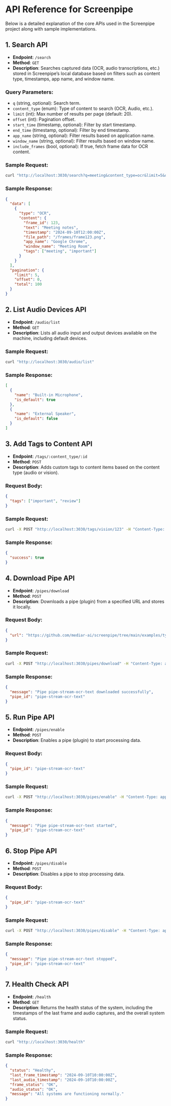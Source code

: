 
# API Reference for Screenpipe

<MotionDiv>

Below is a detailed explanation of the core APIs used in the Screenpipe project along with sample implementations.

</MotionDiv>

<MotionDiv delay={0.3}>

## 1. Search API

- **Endpoint**: `/search`
- **Method**: `GET`
- **Description**: Searches captured data (OCR, audio transcriptions, etc.) stored in Screenpipe’s local database based on filters such as content type, timestamps, app name, and window name.

### Query Parameters:

- `q` (string, optional): Search term.
- `content_type` (enum): Type of content to search (OCR, Audio, etc.).
- `limit` (int): Max number of results per page (default: 20).
- `offset` (int): Pagination offset.
- `start_time` (timestamp, optional): Filter by start timestamp.
- `end_time` (timestamp, optional): Filter by end timestamp.
- `app_name` (string, optional): Filter results based on application name.
- `window_name` (string, optional): Filter results based on window name.
- `include_frames` (bool, optional): If true, fetch frame data for OCR content.

### Sample Request:

```bash
curl "http://localhost:3030/search?q=meeting&content_type=ocr&limit=5&offset=0"
```

### Sample Response:

```json
{
  "data": [
    {
      "type": "OCR",
      "content": {
        "frame_id": 123,
        "text": "Meeting notes",
        "timestamp": "2024-09-10T12:00:00Z",
        "file_path": "/frames/frame123.png",
        "app_name": "Google Chrome",
        "window_name": "Meeting Room",
        "tags": ["meeting", "important"]
      }
    }
  ],
  "pagination": {
    "limit": 5,
    "offset": 0,
    "total": 100
  }
}
```

</MotionDiv>

<MotionDiv delay={0.5}>

## 2. List Audio Devices API

- **Endpoint**: `/audio/list`
- **Method**: `GET`
- **Description**: Lists all audio input and output devices available on the machine, including default devices.

### Sample Request:

```bash
curl "http://localhost:3030/audio/list"
```

### Sample Response:

```json
[
  {
    "name": "Built-in Microphone",
    "is_default": true
  },
  {
    "name": "External Speaker",
    "is_default": false
  }
]
```

</MotionDiv>

<MotionDiv delay={0.7}>

## 3. Add Tags to Content API

- **Endpoint**: `/tags/:content_type/:id`
- **Method**: `POST`
- **Description**: Adds custom tags to content items based on the content type (audio or vision).

### Request Body:

```json
{
  "tags": ["important", "review"]
}
```

### Sample Request:

```bash
curl -X POST "http://localhost:3030/tags/vision/123" -H "Content-Type: application/json" -d '{"tags": ["meeting", "important"]}'
```

### Sample Response:

```json
{
  "success": true
}
```

</MotionDiv>

<MotionDiv delay={0.9}>

## 4. Download Pipe API

- **Endpoint**: `/pipes/download`
- **Method**: `POST`
- **Description**: Downloads a pipe (plugin) from a specified URL and stores it locally.

### Request Body:

```json
{
  "url": "https://github.com/mediar-ai/screenpipe/tree/main/examples/typescript/pipe-stream-ocr-text"
}
```

### Sample Request:

```bash
curl -X POST "http://localhost:3030/pipes/download" -H "Content-Type: application/json" -d '{"url": "https://github.com/mediar-ai/screenpipe/tree/main/examples/typescript/pipe-stream-ocr-text"}'
```

### Sample Response:

```json
{
  "message": "Pipe pipe-stream-ocr-text downloaded successfully",
  "pipe_id": "pipe-stream-ocr-text"
}
```

</MotionDiv>

<MotionDiv delay={1.1}>

## 5. Run Pipe API

- **Endpoint**: `/pipes/enable`
- **Method**: `POST`
- **Description**: Enables a pipe (plugin) to start processing data.

### Request Body:

```json
{
  "pipe_id": "pipe-stream-ocr-text"
}
```

### Sample Request:

```bash
curl -X POST "http://localhost:3030/pipes/enable" -H "Content-Type: application/json" -d '{"pipe_id": "pipe-stream-ocr-text"}'
```

### Sample Response:

```json
{
  "message": "Pipe pipe-stream-ocr-text started",
  "pipe_id": "pipe-stream-ocr-text"
}
```

</MotionDiv>

<MotionDiv delay={1.3}>

## 6. Stop Pipe API

- **Endpoint**: `/pipes/disable`
- **Method**: `POST`
- **Description**: Disables a pipe to stop processing data.

### Request Body:

```json
{
  "pipe_id": "pipe-stream-ocr-text"
}
```

### Sample Request:

```bash
curl -X POST "http://localhost:3030/pipes/disable" -H "Content-Type: application/json" -d '{"pipe_id": "pipe-stream-ocr-text"}'
```

### Sample Response:

```json
{
  "message": "Pipe pipe-stream-ocr-text stopped",
  "pipe_id": "pipe-stream-ocr-text"
}
```

</MotionDiv>

<MotionDiv delay={1.5}>

## 7. Health Check API

- **Endpoint**: `/health`
- **Method**: `GET`
- **Description**: Returns the health status of the system, including the timestamps of the last frame and audio captures, and the overall system status.

### Sample Request:

```bash
curl "http://localhost:3030/health"
```

### Sample Response:

```json
{
  "status": "Healthy",
  "last_frame_timestamp": "2024-09-10T10:00:00Z",
  "last_audio_timestamp": "2024-09-10T10:00:00Z",
  "frame_status": "OK",
  "audio_status": "OK",
  "message": "All systems are functioning normally."
}
```

</MotionDiv>
